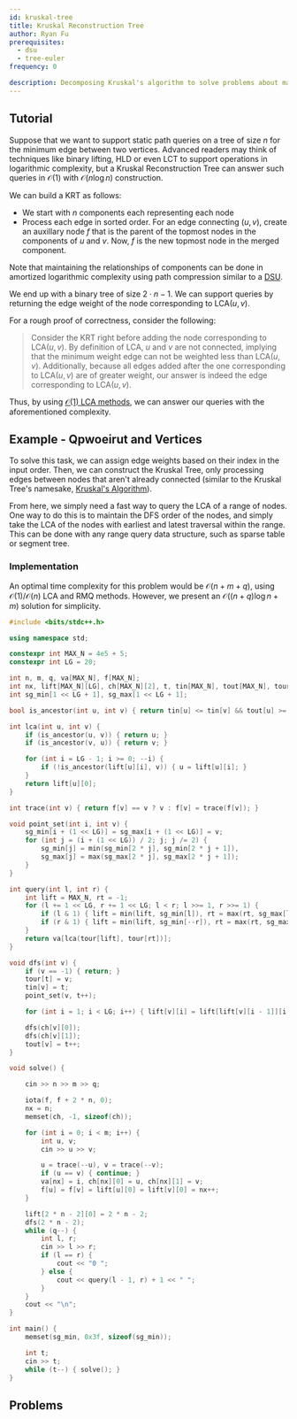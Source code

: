 ```yaml
---
id: kruskal-tree
title: Kruskal Reconstruction Tree
author: Ryan Fu
prerequisites:
  - dsu
  - tree-euler
frequency: 0

description: Decomposing Kruskal's algorithm to solve problems about maximum/minimum edge weights
---
```


<Resources>
	<Resource
		source="CF"
		title="[Tutorial] Reachability Tree / DSU-tree"
		url="https://codeforces.com/blog/entry/85714"
	>
	</Resource>
	<Resource
		source="smax"
		title="Kruskal Reconstruction Tree"
		url="https://mzhang2021.github.io/cp-blog/kruskal/"
	>
	</Resource>

</Resources>

## Tutorial

Suppose that we want to support static path queries on a tree of size $n$ for the minimum edge between two vertices. Advanced readers may think of techniques like binary lifting, HLD or even LCT to support operations in logarithmic complexity, but a Kruskal Reconstruction Tree can answer such queries in $\mathcal{O}(1)$ with $\mathcal{O}(n\log n)$ construction.

We can build a KRT as follows:

- We start with $n$ components each representing each node
- Process each edge in sorted order. For an edge connecting $(u,v)$, create an auxillary node $f$ that is the parent of the topmost nodes in the components of $u$ and $v$. Now, $f$ is the new topmost node in the merged component.

Note that maintaining the relationships of components can be done in amortized logarithmic complexity using path compression similar to a [DSU](/gold/dsu?lang=cpp).

We end up with a binary tree of size $2\cdot n -1$. We can support queries by returning the edge weight of the node corresponding to $\text{LCA}(u,v)$.

For a rough proof of correctness, consider the following:

> Consider the KRT right before adding the node corresponding to $\text{LCA}(u,v)$. By definition of $\text{LCA}$, $u$ and $v$ are not connected, implying that the minimum weight edge can not be weighted less than $\text{LCA}(u,v)$. Additionally, because all edges added after the one corresponding to $\text{LCA}(u,v)$ are of greater weight, our answer is indeed the edge corresponding to $\text{LCA}(u,v)$.

Thus, by using [$\mathcal{O}(1)$ LCA methods](/gold/tree-euler?lang=cpp), we can answer our queries with the aforementioned complexity.

## Example - Qpwoeirut and Vertices

<FocusProblem problem="qpav" />

To solve this task, we can assign edge weights based on their index in the input order. Then, we can construct the Kruskal Tree, only processing edges between nodes that aren't already connected (similar to the Kruskal Tree's namesake, [Kruskal's Algorithm](/gold/mst?lang=cpp)).

From here, we simply need a fast way to query the $\text{LCA}$ of a range of nodes. One way to do this is to maintain the DFS order of the nodes, and simply take the $\text{LCA}$ of the nodes with earliest and latest traversal within the range. This can be done with any range query data structure, such as sparse table or segment tree.

### Implementation

An optimal time complexity for this problem would be $\mathcal{O}(n+m+q)$, using $\mathcal{O}(1)/\mathcal{O}(n)$ LCA and RMQ methods. However, we present an $\mathcal{O}((n+q)\log n + m)$ solution for simplicity.

```cpp
#include <bits/stdc++.h>

using namespace std;

constexpr int MAX_N = 4e5 + 5;
constexpr int LG = 20;

int n, m, q, va[MAX_N], f[MAX_N];
int nx, lift[MAX_N][LG], ch[MAX_N][2], t, tin[MAX_N], tout[MAX_N], tour[2 * MAX_N];
int sg_min[1 << LG + 1], sg_max[1 << LG + 1];

bool is_ancestor(int u, int v) { return tin[u] <= tin[v] && tout[u] >= tout[v]; }

int lca(int u, int v) {
	if (is_ancestor(u, v)) { return u; }
	if (is_ancestor(v, u)) { return v; }

	for (int i = LG - 1; i >= 0; --i) {
		if (!is_ancestor(lift[u][i], v)) { u = lift[u][i]; }
	}
	return lift[u][0];
}

int trace(int v) { return f[v] == v ? v : f[v] = trace(f[v]); }

void point_set(int i, int v) {
	sg_min[i + (1 << LG)] = sg_max[i + (1 << LG)] = v;
	for (int j = (i + (1 << LG)) / 2; j; j /= 2) {
		sg_min[j] = min(sg_min[2 * j], sg_min[2 * j + 1]),
		sg_max[j] = max(sg_max[2 * j], sg_max[2 * j + 1]);
	}
}

int query(int l, int r) {
	int lift = MAX_N, rt = -1;
	for (l += 1 << LG, r += 1 << LG; l < r; l >>= 1, r >>= 1) {
		if (l & 1) { lift = min(lift, sg_min[l]), rt = max(rt, sg_max[l++]); }
		if (r & 1) { lift = min(lift, sg_min[--r]), rt = max(rt, sg_max[r]); }
	}
	return va[lca(tour[lift], tour[rt])];
}

void dfs(int v) {
	if (v == -1) { return; }
	tour[t] = v;
	tin[v] = t;
	point_set(v, t++);

	for (int i = 1; i < LG; i++) { lift[v][i] = lift[lift[v][i - 1]][i - 1]; }

	dfs(ch[v][0]);
	dfs(ch[v][1]);
	tout[v] = t++;
}

void solve() {

	cin >> n >> m >> q;

	iota(f, f + 2 * n, 0);
	nx = n;
	memset(ch, -1, sizeof(ch));

	for (int i = 0; i < m; i++) {
		int u, v;
		cin >> u >> v;

		u = trace(--u), v = trace(--v);
		if (u == v) { continue; }
		va[nx] = i, ch[nx][0] = u, ch[nx][1] = v;
		f[u] = f[v] = lift[u][0] = lift[v][0] = nx++;
	}

	lift[2 * n - 2][0] = 2 * n - 2;
	dfs(2 * n - 2);
	while (q--) {
		int l, r;
		cin >> l >> r;
		if (l == r) {
			cout << "0 ";
		} else {
			cout << query(l - 1, r) + 1 << " ";
		}
	}
	cout << "\n";
}

int main() {
	memset(sg_min, 0x3f, sizeof(sg_min));

	int t;
	cin >> t;
	while (t--) { solve(); }
}
```

## Problems

<Problems problems="general" />
